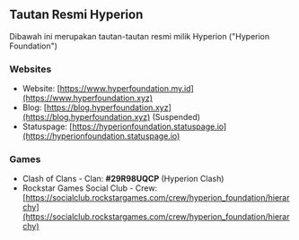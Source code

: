 ## Tautan Resmi Hyperion
Dibawah ini merupakan tautan-tautan resmi milik Hyperion ("Hyperion Foundation")

### Websites
- Website: [https://www.hyperfoundation.my.id](https://www.hyperfoundation.xyz)
- Blog: [https://blog.hyperfoundation.xyz](https://blog.hyperfoundation.xyz) (Suspended)
- Statuspage: [https://hyperionfoundation.statuspage.io](https://hyperionfoundation.statuspage.io)

### Games
- Clash of Clans - Clan: **#29R98UQCP** (Hyperion Clash)
- Rockstar Games Social Club - Crew: [https://socialclub.rockstargames.com/crew/hyperion_foundation/hierarchy](https://socialclub.rockstargames.com/crew/hyperion_foundation/hierarchy)
